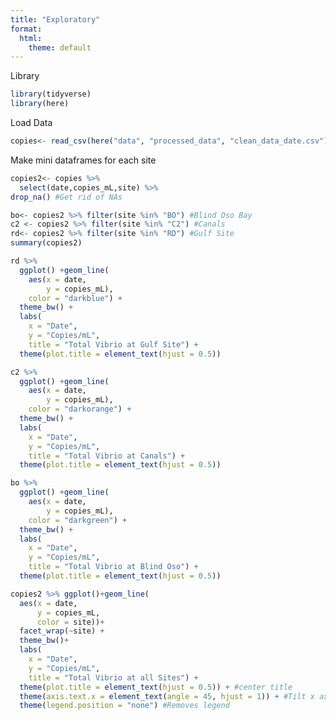 ```yaml
---
title: "Exploratory"
format:
  html:
    theme: default
---
```

Library
```r
library(tidyverse)
library(here)
```

Load Data
```r
copies<- read_csv(here("data", "processed_data", "clean_data_date.csv")) #This is the clean_data.csv from copies_calculator but with date manually added in,
```

Make mini dataframes for each site
```r
copies2<- copies %>%
  select(date,copies_mL,site) %>%
drop_na() #Get rid of NAs

bo<- copies2 %>% filter(site %in% "BO") #Blind Oso Bay
c2 <- copies2 %>% filter(site %in% "C2") #Canals
rd<- copies2 %>% filter(site %in% "RD") #Gulf Site
summary(copies2)
```

```r
rd %>%
  ggplot() +geom_line(
    aes(x = date,
        y = copies_mL),
    color = "darkblue") +
  theme_bw() +
  labs(
    x = "Date",
    y = "Copies/mL",
    title = "Total Vibrio at Gulf Site") +
  theme(plot.title = element_text(hjust = 0.5))
```

```r
c2 %>%
  ggplot() +geom_line(
    aes(x = date,
        y = copies_mL),
    color = "darkorange") +
  theme_bw() +
  labs(
    x = "Date",
    y = "Copies/mL",
    title = "Total Vibrio at Canals") +
  theme(plot.title = element_text(hjust = 0.5))
```

```r
bo %>%
  ggplot() +geom_line(
    aes(x = date,
        y = copies_mL),
    color = "darkgreen") +
  theme_bw() +
  labs(
    x = "Date",
    y = "Copies/mL",
    title = "Total Vibrio at Blind Oso") +
  theme(plot.title = element_text(hjust = 0.5))
```


```r
copies2 %>% ggplot()+geom_line(
  aes(x = date,
      y = copies_mL,
      color = site))+
  facet_wrap(~site) +
  theme_bw()+
  labs(
    x = "Date",
    y = "Copies/mL",
    title = "Total Vibrio at all Sites") +
  theme(plot.title = element_text(hjust = 0.5)) + #center title
  theme(axis.text.x = element_text(angle = 45, hjust = 1)) + #Tilt x axis labels 
  theme(legend.position = "none") #Removes legend 
```

